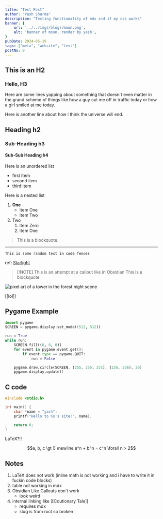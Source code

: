 ```yaml
---
title: "Test Post"
author: "Yash Sharma"
description: "Testing functionality of mdx and if my css works"
banner: {
    url: '../../imgs/blogs/moon.png',
    alt: 'banner of moon. render by yash',
}
pubDate: 2024-05-19
tags: ["meta", "website", "test"]
postNo: 0
---
```


## This is an H2

### Hello, H3

Here are some lines yapping about something that doesn't even matter in the grand scheme of things like how a guy cut me off in traffic today or how a girl smiled at me today.

Here is another line about how I think the universe will end.

## Heading h2

### Sub-Heading h3

#### Sub-Sub Heading h4

Here is an unordered list

- first item
- second item
- third item

Here is a nested list

1. **One**
    - Item One
    - Item Two
2. Two
    1. Item Zero
    2. Item One

> This is a blockquote.
***
`This is some random text in code fences`

ref: [Starlight](https://github.com/HiDeoo/starlight-obsidian)

> [!NOTE] This is an attempt at a callout like in Obsidian
This is a blockquote

![pixel art of a tower in the forest night scene](../../imgs/blogs/moon.png)

[[lol]]

## Pygame Example
```python
import pygame
SCREEN = pygame.display.set_mode((512, 512))

run = True
while run:
    SCREEN.fill((0, 0, 0))
    for event in pygame.event.get():
        if event.type == pygame.QUIT:
            run = False

    pygame.draw.circle(SCREEN, (255, 255, 255), (256, 256), 20)
    pygame.display.update()
```
## C code 

```c
#include <stdio.h>

int main() {
    char *name = "yash";
    printf("Hello to %s's site!", name);

    return 0;
}
```

LaTeX?!!
```math
a, b, c \gt 0 \newline
a^n + b^n = c^n \forall n > 2
```
## Notes

1. LaTeX does not work (inline math is not working and i have to write it in fuckin code blocks)
2. table not working in mdx
3. Obsidian Like Callouts don't work
    - look weird
4. internal linking like [[Coutionary Tale]]
    - requires mdx
    - slug is from root so broken